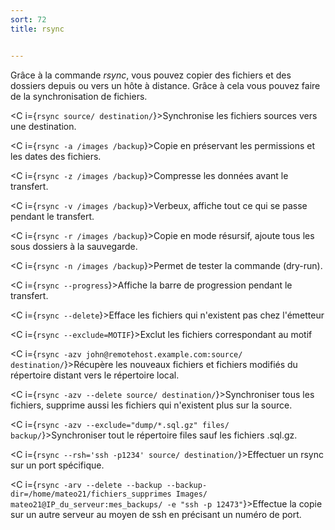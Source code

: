 ```yaml
---
sort: 72
title: rsync


---
```


Grâce à la commande *rsync*, vous pouvez copier des fichiers et des dossiers depuis ou vers un hôte à distance. Grâce à cela vous pouvez faire de la synchronisation de fichiers.

<C i={`rsync source/ destination/`}>Synchronise les fichiers sources vers une destination.</C>

<C i={`rsync -a /images /backup`}>Copie en préservant les permissions et les dates des fichiers.</C>

<C i={`rsync -z /images /backup`}>Compresse les données avant le transfert.</C>

<C i={`rsync -v /images /backup`}>Verbeux, affiche tout ce qui se passe pendant le transfert.</C>

<C i={`rsync -r /images /backup`}>Copie en mode résursif, ajoute tous les sous dossiers à la sauvegarde.</C>

<C i={`rsync -n /images /backup`}>Permet de tester la commande (dry-run).</C>

<C i={`rsync --progress`}>Affiche la barre de progression pendant le transfert.</C>

<C i={`rsync --delete`}>Efface les fichiers qui n'existent pas chez l'émetteur</C>

<C i={`rsync --exclude=MOTIF`}>Exclut les fichiers correspondant au motif</C>

<C i={`rsync -azv john@remotehost.example.com:source/ destination/`}>Récupère les nouveaux fichiers et fichiers modifiés du répertoire distant vers le répertoire local.</C>

<C i={`rsync -azv --delete source/ destination/`}>Synchroniser tous les fichiers, supprime aussi les fichiers qui n'existent plus sur la source.</C>

<C i={`rsync -azv --exclude="dump/*.sql.gz" files/ backup/`}>Synchroniser tout le répertoire files sauf les fichiers .sql.gz.</C>

<C i={`rsync --rsh='ssh -p1234' source/ destination/`}>Effectuer un rsync sur un port spécifique.</C>

<C i={`rsync -arv --delete --backup --backup-dir=/home/mateo21/fichiers_supprimes Images/ mateo21@IP_du_serveur:mes_backups/ -e "ssh -p 12473"`}>Effectue la copie sur un autre serveur au moyen de ssh en précisant un numéro de port.</C>


